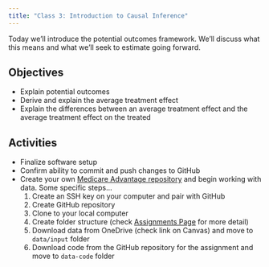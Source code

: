 ```yaml
---
title: "Class 3: Introduction to Causal Inference"
---
```


Today we'll introduce the potential outcomes framework. We'll discuss what this means and what we'll seek to estimate going forward.

## Objectives
- Explain potential outcomes
- Derive and explain the average treatment effect 
- Explain the differences between an average treatment effect and the average treatment effect on the treated

## Activities
- Finalize software setup
- Confirm ability to commit and push changes to GitHub
- Create your own [Medicare Advantage repository](https://github.com/imccart/ma-class) and begin working with data. Some specific steps...
    1. Create an SSH key on your computer and pair with GitHub
    2. Create GitHub repository
    3. Clone to your local computer
    4. Create folder structure (check [Assignments Page](/assignment/) for more detail)
    5. Download data from OneDrive (check link on Canvas) and move to `data/input` folder
    6. Download code from the GitHub repository for the assignment and move to `data-code` folder
